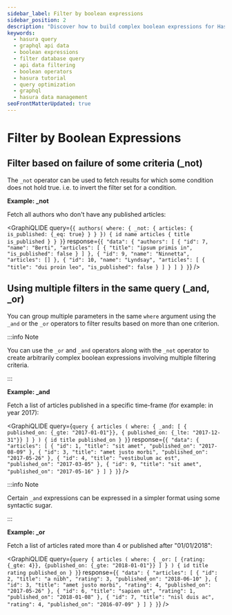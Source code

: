 ```yaml
---
sidebar_label: Filter by boolean expressions
sidebar_position: 2
description: "Discover how to build complex boolean expressions for Hasura-related query filtering in API data. This guide includes examples of using '_not', '_and', and, '_or' operators for improved data filtering."
keywords:
  - hasura query
  - graphql api data
  - boolean expressions
  - filter database query
  - api data filtering
  - boolean operators
  - hasura tutorial
  - query optimization
  - graphql
  - hasura data management
seoFrontMatterUpdated: true
---
```



# Filter by Boolean Expressions

## Filter based on failure of some criteria (\_not)

The `_not` operator can be used to fetch results for which some condition does not hold true. i.e. to invert the filter
set for a condition.

**Example: \_not**

Fetch all authors who don't have any published articles:

<GraphiQLIDE
  query={`{
  authors(
    where: {
      _not: {
        articles: { is_published: {_eq: true} }
      }
    }) {
    id
    name
    articles {
      title
      is_published
    }
  }
}`}
  response={`{
  "data": {
    "authors": [
      {
        "id": 7,
        "name": "Berti",
        "articles": [
          {
            "title": "ipsum primis in",
            "is_published": false
          }
        ]
      },
      {
        "id": 9,
        "name": "Ninnetta",
        "articles": []
      },
      {
        "id": 10,
        "name": "Lyndsay",
        "articles": [
          {
            "title": "dui proin leo",
            "is_published": false
          }
        ]
      }
    ]
  }
}`}
/>

## Using multiple filters in the same query (\_and, \_or)

You can group multiple parameters in the same `where` argument using the `_and` or the `_or` operators to filter results
based on more than one criterion.

:::info Note

You can use the `_or` and `_and` operators along with the `_not` operator to create arbitrarily complex boolean
expressions involving multiple filtering criteria.

:::

**Example: \_and**

Fetch a list of articles published in a specific time-frame (for example: in year 2017):

<GraphiQLIDE
  query={`query {
  articles (
    where: {
      _and: [
        { published_on: {_gte: "2017-01-01"}},
        { published_on: {_lte: "2017-12-31"}}
      ]
    }
  )
  {
    id
    title
    published_on
  }
}`}
  response={`{
  "data": {
    "articles": [
      {
        "id": 1,
        "title": "sit amet",
        "published_on": "2017-08-09"
      },
      {
        "id": 3,
        "title": "amet justo morbi",
        "published_on": "2017-05-26"
      },
      {
        "id": 4,
        "title": "vestibulum ac est",
        "published_on": "2017-03-05"
      },
      {
        "id": 9,
        "title": "sit amet",
        "published_on": "2017-05-16"
      }
    ]
  }
}`}
/>

:::info Note

Certain `_and` expressions can be expressed in a simpler format using some syntactic sugar.

[//]: # ([//]: # "See the [API reference]&#40;/api-reference/graphql-api/query.mdx#andexp&#41; for more details.")

:::

**Example: \_or**

Fetch a list of articles rated more than 4 or published after "01/01/2018":

<GraphiQLIDE
  query={`query {
  articles (
    where: {
      _or: [
        {rating: {_gte: 4}},
        {published_on: {_gte: "2018-01-01"}}
      ]
    }
  )
  {
    id
    title
    rating
    published_on
  }
}`}
  response={`{
  "data": {
    "articles": [
      {
        "id": 2,
        "title": "a nibh",
        "rating": 3,
        "published_on": "2018-06-10"
      },
      {
        "id": 3,
        "title": "amet justo morbi",
        "rating": 4,
        "published_on": "2017-05-26"
      },
      {
        "id": 6,
        "title": "sapien ut",
        "rating": 1,
        "published_on": "2018-01-08"
      },
      {
        "id": 7,
        "title": "nisl duis ac",
        "rating": 4,
        "published_on": "2016-07-09"
      }
    ]
  }
}`}
/>

[//]: # ([//]: # ":::info Note")

[//]: # ([//]: #)

[//]: # ([//]:)

[//]: # (  #)

[//]: # (  "The `_or` operator expects an array of expressions as input. If an object is passed as input it will behave like the")

[//]: # ([//]: # "`_and` operator as explained in the [API reference]&#40;/api-reference/graphql-api/query.mdx#orexp&#41;")

[//]: # ([//]: #)

[//]: # ([//]: # ":::")
